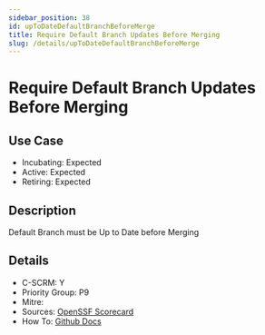 ```yaml
---
sidebar_position: 38
id: upToDateDefaultBranchBeforeMerge
title: Require Default Branch Updates Before Merging
slug: /details/upToDateDefaultBranchBeforeMerge
---
```


# Require Default Branch Updates Before Merging

## Use Case

- Incubating: Expected
- Active: Expected
- Retiring: Expected

## Description

Default Branch must be Up to Date before Merging

## Details

- C-SCRM: Y
- Priority Group: P9
- Mitre: 
- Sources: [OpenSSF Scorecard](https://github.com/ossf/scorecard/blob/main/docs/checks.md#branch-protection)
- How To: [Github Docs](https://docs.github.com/en/repositories/configuring-branches-and-merges-in-your-repository/managing-protected-branches/about-protected-branches#require-status-checks-before-merging)

